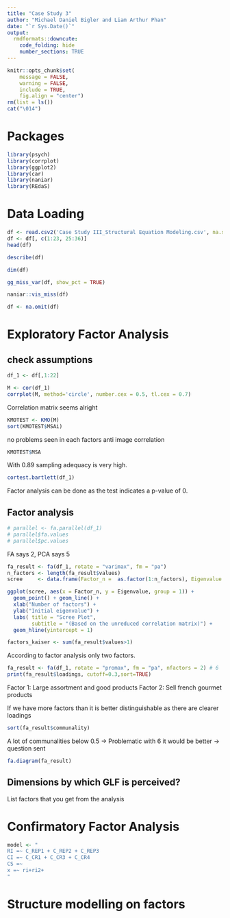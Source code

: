 ```yaml
---
title: "Case Study 3"
author: "Michael Daniel Bigler and Liam Arthur Phan"
date: "`r Sys.Date()`"
output:
  rmdformats::downcute:
    code_folding: hide
    number_sections: TRUE
---
```


```r
knitr::opts_chunk$set(
	message = FALSE,
	warning = FALSE,
	include = TRUE,
	fig.align = "center")
rm(list = ls())
cat("\014")
```

# Packages {.unnumbered}

```r
library(psych)
library(corrplot)
library(ggplot2)
library(car)
library(naniar)
library(REdaS)
```

# Data Loading

```r
df <- read.csv2('Case Study III_Structural Equation Modeling.csv', na.strings = '999', sep = ',')
df <- df[, c(1:23, 25:36)]
head(df)
```

```r
describe(df)
```

```r
dim(df)
```

```r
gg_miss_var(df, show_pct = TRUE)
```

```r
naniar::vis_miss(df)
```

```r
df <- na.omit(df)
```

# Exploratory Factor Analysis

## check assumptions

```r
df_1 <- df[,1:22]
```

```r
M <- cor(df_1)
corrplot(M, method='circle', number.cex = 0.5, tl.cex = 0.7)
```

Correlation matrix seems alright

```r
KMOTEST <- KMO(M)
sort(KMOTEST$MSAi)
```
no problems seen in each factors anti image correlation

```r
KMOTEST$MSA
```

With 0.89 sampling adequacy is very high. 

```r
cortest.bartlett(df_1)
```

Factor analysis can be done as the test indicates a p-value of 0.

## Factor analysis

```r
# parallel <- fa.parallel(df_1)
# parallel$fa.values
# parallel$pc.values
```

FA says 2, PCA says 5

```r
fa_result <- fa(df_1, rotate = "varimax", fm = "pa")
n_factors <- length(fa_result$values)
scree     <- data.frame(Factor_n =  as.factor(1:n_factors), Eigenvalue = fa_result$values)

ggplot(scree, aes(x = Factor_n, y = Eigenvalue, group = 1)) +
  geom_point() + geom_line() +
  xlab("Number of factors") +
  ylab("Initial eigenvalue") +
  labs( title = "Scree Plot",
        subtitle = "(Based on the unreduced correlation matrix)") +
  geom_hline(yintercept = 1)

factors_kaiser <- sum(fa_result$values>1)
```

According to factor analysis only two factors.

```r
fa_result <- fa(df_1, rotate = "promax", fm = "pa", nfactors = 2) # 6
print(fa_result$loadings, cutoff=0.3,sort=TRUE)
```
Factor 1: Large assortment and good products
Factor 2: Sell french gourmet products

If we have more factors than it is better distinguishable as there are clearer loadings

```r
sort(fa_result$communality)
```

A lot of communalities below 0.5 -> Problematic
with 6 it would be better -> question sent

```r
fa.diagram(fa_result)
```

## Dimensions by which GLF is perceived? 

List factors that you get from the analysis

# Confirmatory Factor Analysis

```r
model <- "
RI =~ C_REP1 + C_REP2 + C_REP3
CI =~ C_CR1 + C_CR3 + C_CR4
CS =~ 
x =~ ri+ri2+
"
```

# Structure modelling on factors 
